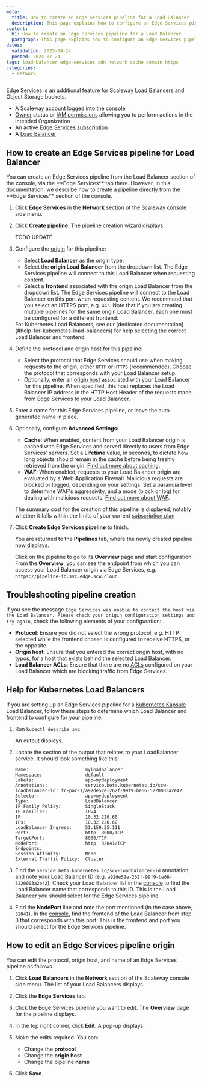 ```yaml
---
meta:
  title: How to create an Edge Services pipeline for a Load Balancer
  description: This page explains how to configure an Edge Services pipeline on your Load Balancer, enabling a caching service for faster and more efficient delivery.
content:
  h1: How to create an Edge Services pipeline for a Load Balancer
  paragraph: This page explains how to configure an Edge Services pipeline on your Load Balancer, enabling a caching service for faster and more efficient delivery.
dates:
  validation: 2025-04-24
  posted: 2024-07-24
tags: load-balancer edge-services cdn network cache domain https
categories:
  - network
---
```


Edge Services is an additional feature for Scaleway Load Balancers and Object Storage buckets.

<Macro id="edge-services-lb-benefits" />

<Macro id="requirements" />

- A Scaleway account logged into the [console](https://console.scaleway.com)
- [Owner](/iam/concepts/#owner) status or [IAM permissions](/iam/concepts/#permission) allowing you to perform actions in the intended Organization
- An active [Edge Services subscription](/edge-services/how-to/subscribe-edge-services/)
- A [Load Balancer](/load-balancer/how-to/create-load-balancer/)

## How to create an Edge Services pipeline for Load Balancer

<Message type="tip">
You can create an Edge Services pipeline from the Load Balancer section of the console, via the **Edge Services** tab there. However, in this documentation, we describe how to create a pipeline directly from the **Edge Services** section of the console.
</Message>

1. Click **Edge Services** in the **Network** section of the [Scaleway console](https://console.scaleway.com/) side menu.

2. Click **Create pipeline**. The pipeline creation wizard displays.

    TODO UPDATE
    <Lightbox src="scaleway-edge-create-pipeline-lb.webp" alt="A screenshot of the Scaleway console shows the Edge Services pipeline creation wizard. It prompts you to select an origin type (Load Balancer or Object Storage), and configure the other options described below on this page." />

3. Configure the [origin](/edge-services/concepts/#origin) for this pipeline:
    - Select **Load Balancer** as the origin type.
    - Select the **origin Load Balancer** from the dropdown list. The Edge Services pipeline will connect to this Load Balancer when requesting content.
    - Select a **frontend** associated with the origin Load Balancer from the dropdown list. The Edge Services pipeline will connect to the Load Balancer on this port when requesting content. We recommend that you select an HTTPS port, e.g. `443`. Note that if you are creating multiple pipelines for the same origin Load Balancer, each one must be configured for a different frontend.

    <Message type="tip">
    For Kubernetes Load Balancers, see our [dedicated documentation](#help-for-kubernetes-load-balancers) for help selecting the correct Load Balancer and frontend.

    </Message>

4. Define the protocol and origin host for this pipeline:
    - Select the protocol that Edge Services should use when making requests to the origin, either `HTTP` or `HTTPS` (recommended). Choose the protocol that corresponds with your Load Balancer setup.
    - Optionally, enter an [origin host](/edge-services/concepts/#origin-host) associated with your Load Balancer for this pipeline. When specified, this host replaces the Load Balancer IP address in the HTTP Host Header of the requests made from Edge Services to your Load Balancer.

5. Enter a name for this Edge Services pipeline, or leave the auto-generated name in place.

6. Optionally, configure **Advanced Settings:**
    - **Cache**: When enabled, content from your Load Balancer origin is cached with Edge Services and served directly to users from Edge Services' servers. Set a **Lifetime** value, in seconds, to dictate how long objects should remain in the cache before being freshly retrieved from the origin. [Find out more about caching](/edge-services/how-to/configure-cache/).
    - **WAF**: When enabled, requests to your Load Balancer origin are evaluated by a **W**eb **A**pplication **F**irewall. Malicious requests are blocked or logged, depending on your settings. Set a paranoia level to determine WAF's aggressivity, and a mode (block or log) for dealing with malicious requests. [Find out more about WAF](/edge-services/reference-content/understanding-waf/).

    The summary cost for the creation of this pipeline is displayed, notably whether it falls within the limits of your current [subscription plan](/edge-services/reference-content/understanding-pricing/)

7. Click **Create Edge Services pipeline** to finish.

    You are returned to the **Pipelines** tab, where the newly created pipeline now displays. 

    Click on the pipeline to go to its **Overview** page and start configuration. From the **Overview**, you can see the endpoint from which you can access your Load Balancer origin via Edge Services, e.g. `https://pipeline-id.svc.edge.scw.cloud`.

## Troubleshooting pipeline creation

If you see the message `Edge Services was unable to contact the host via the Load Balancer. Please check your origin configuration settings and try again`, check the following elements of your configuration:

- **Protocol**: Ensure you did not select the wrong protocol, e.g. HTTP selected while the frontend chosen is configured to receive HTTPS, or the opposite.
- **Origin host**: Ensure that you entered the correct origin host, with no typos, for a host that exists behind the selected Load Balancer.
- **Load Balancer ACLs**: Ensure that there are no [ACLs](/load-balancer/how-to/create-manage-acls/) configured on your Load Balancer which are blocking traffic from Edge Services.

## Help for Kubernetes Load Balancers

If you are setting up an Edge Services pipeline for a [Kubernetes Kapsule](/kubernetes) Load Balancer, follow these steps to determine which Load Balancer and frontend to configure for your pipeline:

1. Run `kubectl describe svc`.

    An output displays.

2. Locate the section of the output that relates to your LoadBalancer service. It should look something like this:

    ```
    Name:                     myloadbalancer
    Namespace:                default
    Labels:                   app=mydeployment
    Annotations:              service.beta.kubernetes.io/scw-loadbalancer-id: fr-par-1/a92de52e-262f-99f9-be66-5220003a2e42
    Selector:                 app=mydeployment
    Type:                     LoadBalancer
    IP Family Policy:         SingleStack
    IP Families:              IPv4
    IP:                       10.32.220.60
    IPs:                      10.32.220.60
    LoadBalancer Ingress:     51.159.25.111
    Port:                     http  8000/TCP
    TargetPort:               8000/TCP
    NodePort:                 http  32041/TCP
    Endpoints:                
    Session Affinity:         None
    External Traffic Policy:  Cluster
    ```
3. Find the `service.beta.kubernetes.io/scw-loadbalancer-id` annotation, and note your Load Balancer ID (e.g. `a92de52e-262f-99f9-be66-5220003a2e42`). Check your Load Balancer list in the [console](https://console.scaleway.com/load-balancer/lbs) to find the Load Balancer name that corresponds to this ID. This is the Load Balancer you should select for the Edge Services pipeline.

4. Find the **NodePort** line and note the port mentioned (in the case above, `32041`). In the [console](https://console.scaleway.com/load-balancer/lbs), find the frontend of the Load Balancer from step 3 that corresponds with this port. This is the frontend and port you should select for the Edge Services pipeline.

## How to edit an Edge Services pipeline origin

You can edit the protocol, origin host, and name of an Edge Services pipeline as follows.

1. Click **Load Balancers** in the **Network** section of the Scaleway console side menu. The list of your Load Balancers displays.

2. Click the **Edge Services** tab.

3. Click the Edge Services pipeline you want to edit. The **Overview** page for the pipeline displays.

4. In the top right corner, click **Edit**. A pop-up displays.

    <Lightbox src="scaleway-edit-edge-lb-pipeline.webp" alt="A screenshot of the Scaleway console displays, showing a screen for editing an Edge Services Load Balancer pipeline. Modifiable elements are protocol, origin host and name" />

5. Make the edits required. You can:
    - Change the **protocol**
    - Change the **origin host**
    - Change the pipeline **name**

6. Click **Save**.